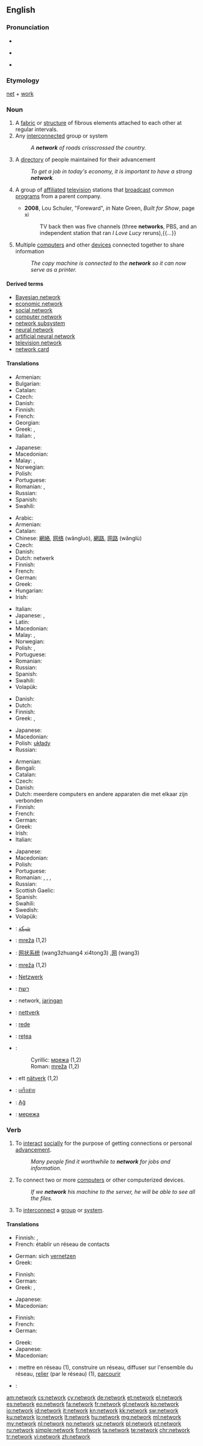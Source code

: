 {{wikipedia}}
==English==

===Pronunciation===
* {{audio|en-us-network.ogg|Audio (US)}}
* {{a|UK}} {{IPA|/nɛtwɜːk/}}
* {{a|US}} {{IPA|/nɛtwɝk/}}

===Etymology===
[[net]] + [[work]]

===Noun===
{{en-noun}}

# A [[fabric]] or [[structure]] of fibrous elements attached to each other at regular intervals.
# Any [[interconnect]]ed group or system
#: ''A '''network''' of roads crisscrossed the country.''
# A [[directory]] of people maintained for their advancement
#: ''To get a job in today's economy, it is important to have a strong '''network'''.''
# {{context|broadcasting|lang=en}} A group of [[affiliated]] [[television]] stations that [[broadcast]] common [[program]]s from a parent company.
#* '''2008''', Lou Schuler, "Foreward", ''in'' Nate Green, ''Built for Show'', page xi
#*: TV back then was five channels (three '''networks''', PBS, and an independent station that ran ''I Love Lucy'' reruns),{{...}}
# {{context|computing|lang=en}} Multiple [[computer]]s and other [[device]]s connected together to share information
#: ''The copy machine is connected to the '''network''' so it can now serve as a printer.''

====Derived terms====
* [[Bayesian network]]
* [[economic network]]
* [[social network]]
* [[computer network]]
* [[network subsystem]]
* [[neural network]]
* [[artificial neural network]]
* [[television network]]
* [[network card]]

====Translations====
{{trans-top|fabric or structure of fibrous elements}}
* Armenian: {{t-|hy|ցանց|tr=c’anc’}}
* Bulgarian: {{t+|bg|мрежа|f|tr=mréža|sc=Cyrl}}
* Catalan: {{t-|ca|xarxa|f}}
* Czech: {{t+|cs|síť|f}}
* Danish: {{t-|da|net|n}}
* Finnish: {{t+|fi|verkko}}
* French: {{t+|fr|tissus|m}}
* Georgian: {{t-|ka|ქსელი|tr=k'seli|sc=Geor}}
* Greek: {{t+|el|σύμπλεγμα|n|tr=sýmplegma}},  {{t+|el|πλέγμα|n|tr=plégma}}
* Italian: {{t+|it|rete|f}}, {{t+|it|reti|f-p}}
{{trans-mid}}
* Japanese: {{t-|ja|編み目|tr=amime}}
* Macedonian: {{t-|mk|мрежа|f|tr=mréža}}
* Malay: {{t-|ms|rangkaian}}, {{t-|ms|jaringan}}
* Norwegian: {{t+|no|nett|n}}
* Polish: {{t+|pl|sieć|f}}
* Portuguese: {{t+|pt|rede|f}}
* Romanian: {{t-|ro|rețea|f}}, {{t-|ro|rețele|f-p}}
* Russian: {{t+|ru|сеть|f|tr=s'et'}}
* Spanish: {{t+|es|red|f}}
* Swahili: {{t+|sw|mtandao}}
{{trans-bottom}}

{{trans-top|interconnected group or system}}
* Arabic: {{t-|ar|شَبَكة|tr=šábaka}}
* Armenian: {{t-|hy|ցանց|tr=c’anc’}}
* Catalan: {{t-|ca|xarxa|f}}
* Chinese: [[網絡]], [[网络]] (wǎngluò), [[網路]], [[网路]] (wǎnglù)
* Czech: {{t+|cs|síť}}
* Danish: {{t-|da|netværk|n}}
* Dutch: netwerk
* Finnish: {{t+|fi|verkko}}
* French: {{t+|fr|réseau|m}}
* German: {{t+|de|Netzwerk|n}}
* Greek: {{t+|el|δίκτυο|n|tr=díktyo|sc=Grek}}
* Hungarian: {{t+|hu|hálózat}}
* Irish: {{t-|ga|eangach|f}}
{{trans-mid}}
* Italian: {{t+|it|rete|f}}
* Japanese: {{t+|ja|ネットワーク|tr=nettowāku}}, {{t+|ja|網|tr=mō}}
* Latin: {{t-|la|reticulum|n}}
* Macedonian: {{t-|mk|мрежа|f|tr=mréža}}
* Malay: {{t-|ms|rangkaian}}, {{t-|ms|jaringan}}
* Norwegian: {{t-|no|nettverk|n}}
* Polish: {{t+|pl|sieć|f}}, {{t+|pl|układ|m}}
* Portuguese: {{t+|pt|rede|f}}
* Romanian: {{t-|ro|rețea|f}}
* Russian: {{t+|ru|сеть|f|tr=s'et'}}
* Spanish: {{t+|es|red|f}}
* Swahili: {{t+|sw|mtandao}}
* Volapük: {{t-|vo|resod}}
{{trans-bottom}}

{{trans-top|directory of people}}
* Danish: {{t-|da|netværk|n}}
* Dutch: {{t+|nl|netwerk|n}}
* Finnish: {{t-|fi|verkosto}}
* Greek: {{t+|el|δίκτυο|n|tr=díktyo}},  {{t+|el|κύκλωμα|n|tr=kýkloma}}
{{trans-mid}}
* Japanese: {{t-|ja|人脈|tr=jinmyaku}}
* Macedonian: {{t-|mk|врски|f-p|tr=v'rski}}
* Polish: [[układy]] {{p}}
* Russian: {{t+|ru|связи|f-p|tr=sv'ázi}}
{{trans-bottom}}

{{trans-top|multiple computers and other devices connected together}}
* Armenian: {{t-|hy|ցանց|tr=c’anc’}}
* Bengali: {{t-|bn|নেটওয়ার্ক|sc=Beng}}
* Catalan: {{t-|ca|xarxa|f}}
* Czech: {{t+|cs|síť|f}}
* Danish: {{t-|da|netværk|n}}
* Dutch: meerdere computers en andere apparaten die met elkaar zijn verbonden
* Finnish: {{t+|fi|verkko}}
* French: {{t+|fr|réseau informatique|m}}
* German: {{t+|de|Netzwerk|n}}
* Greek: {{t+|el|δίκτυο|tr=díktyo|sc=Grek}}
* Irish: {{t-|ga|eangach|f}}
* Italian: {{t+|it|rete|f}}
{{trans-mid}}
* Japanese: {{t+|ja|ネットワーク|tr=nettowāku}}
* Macedonian: {{t-|mk|мрежа|f|tr=mréža}}
* Polish: {{t+|pl|sieć|f}}
* Portuguese: {{t+|pt|rede|f}}
* Romanian: {{t-|ro|rețea computerică|f}}, {{t-|ro|rețea de computere|f}}, {{t-|ro|rețea|f}}, {{t-|ro|rețea de calculatoare}}
* Russian: {{t+|ru|сеть|f|tr=s'et'}}
* Scottish Gaelic: {{t-|gd|lìonra|m}}
* Spanish: {{t+|es|red|f}}
* Swahili: {{t+|sw|mtandao}}
* Swedish: {{t+|sv|nätverk}}
* Volapük: {{t-|vo|nünömaresod}}
{{trans-bottom}}

{{checktrans-top}}
* {{ttbc|ar}}: [[شبكة]]
* {{ttbc|sh}}: [[mreža#Bosnian|mreža]] {{f}} (1,2)
* {{ttbc|cmn}}: [[网状系统]] (wang3zhuang4 xi4tong3) {{gloss|of roads, veins}},[[网]] (wang3) {{gloss|TV, radio}}
* {{ttbc|sh}}: [[mreža#Croatian|mreža]] {{f}} (1,2)
* {{ttbc|de}}: [[Netzwerk]] {{n}}
* {{ttbc|he}}: [[רשת]] {{f}}
{{trans-mid}}
* {{ttbc|id}}: network, [[jaring]]an
* {{ttbc|no}}: [[nettverk]]
* {{ttbc|pt}}: [[rede]]
* {{ttbc|ro}}: [[rețea]] {{f}}
* {{ttbc|sh}}:
*: Cyrillic: [[мрежа#Serbian|мрежа]] {{f}} (1,2)
*: Roman: [[mreža#Serbian|mreža]] {{f}} (1,2)
* {{ttbc|sv}}: ett [[nätverk]] (1,2)
* {{ttbc|th}}: [[เครือข่าย]]
* {{ttbc|tr}}: [[Ağ]]
* {{ttbc|uk}}: [[мережа]] {{f}}
{{trans-bottom}}

===Verb===
{{en-verb|network|ing}}

# {{context|intransitive|lang=en}} To [[interact]] [[social]]ly for the purpose of getting connections or personal [[advance]]ment.
#: ''Many people find it worthwhile to '''network''' for jobs and information.''
# {{context|transitive|lang=en}} To connect two or more [[computer]]s or other computerized devices.
#: ''If we '''network''' his machine to the server, he will be able to see all the files.''
# {{context|transitive|lang=en}} To [[interconnect]] a [[group]] or [[system]].

====Translations====
{{trans-top|interact socially}}
* Finnish: {{t-|fi|verkottua}}, {{t-|fi|verkostoitua}}
* French: établir un réseau de contacts
{{trans-mid}}
* German: sich [[vernetzen]]
* Greek: {{t+|el|δικτυώνομαι|tr=diktyónomai|sc=Grek}}
{{trans-bottom}}

{{trans-top|to connect two or more computers or other computerized devices}}
* Finnish: {{t-|fi|verkottaa}}
* German: {{t+|de|vernetzen}}
* Greek: {{t+|el|δικτυώνω|tr=diktyóno|sc=Grek}}, {{t-|el|διασυνδέω|tr=diasyndéo|sc=Grek}}
{{trans-mid}}
* Japanese: {{t-|ja|ネットに接続する|tr=netto ni setsuzoku suru}}
* Macedonian: {{t-|mk|вмрежува|tr=vmréžuva}}
{{trans-bottom}}

{{trans-top|to interconnect a group or system}}
* Finnish: {{t-|fi|verkottaa}}
* French: {{t-|fr|mettre en réseau}}
* German: {{t+|de|vernetzen}}
{{trans-mid}}
* Greek: {{t+|el|δικτυώνω|tr=diktyóno|sc=Grek}}
* Japanese: {{t-|ja|系統を組む|tr=kētō wo kumu}}
* Macedonian: {{t-|mk|вмрежува|tr=vmréžuva}}
{{trans-bottom}}

{{checktrans-top}}
* {{ttbc|fr}}: mettre en réseau (1), construire un réseau, diffuser sur l'ensemble du réseau, [[relier]] (par le réseau) (1), [[parcourir]]
* {{ttbc|roa-jer}}: {{tø|roa-jer|dranneter}}
{{trans-bottom}}

[[am:network]]
[[cs:network]]
[[cy:network]]
[[de:network]]
[[et:network]]
[[el:network]]
[[es:network]]
[[eo:network]]
[[fa:network]]
[[fr:network]]
[[gl:network]]
[[ko:network]]
[[io:network]]
[[id:network]]
[[it:network]]
[[kn:network]]
[[kk:network]]
[[sw:network]]
[[ku:network]]
[[lo:network]]
[[lt:network]]
[[hu:network]]
[[mg:network]]
[[ml:network]]
[[my:network]]
[[nl:network]]
[[no:network]]
[[uz:network]]
[[pl:network]]
[[pt:network]]
[[ru:network]]
[[simple:network]]
[[fi:network]]
[[ta:network]]
[[te:network]]
[[chr:network]]
[[tr:network]]
[[vi:network]]
[[zh:network]]